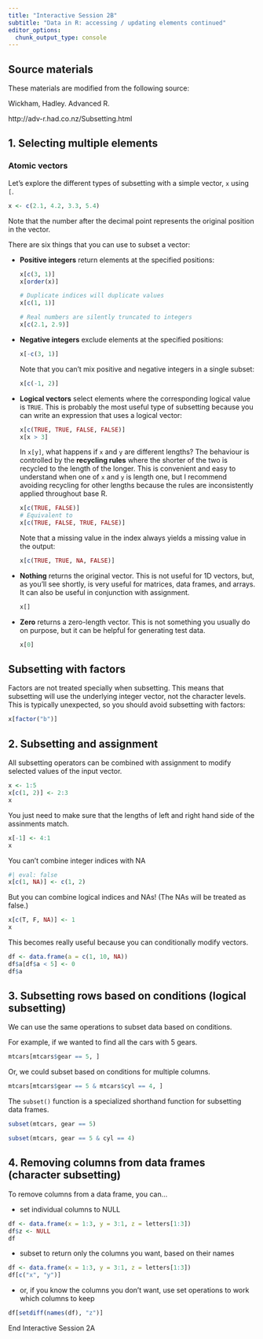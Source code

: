 ```yaml
---
title: "Interactive Session 2B"
subtitle: "Data in R: accessing / updating elements continued"
editor_options: 
  chunk_output_type: console
---
```


:::{.callout-note}
## Source materials

These materials are modified from the following source:

Wickham, Hadley. Advanced R.

http://adv-r.had.co.nz/Subsetting.html
:::

## 1. Selecting multiple elements

### Atomic vectors

Let's explore the different types of subsetting with a simple vector, `x` using `[`.  

```r
x <- c(2.1, 4.2, 3.3, 5.4)
```

Note that the number after the decimal point represents the original position in the vector.

There are six things that you can use to subset a vector: 

*   __Positive integers__ return elements at the specified positions: 

    ```r
    x[c(3, 1)]
    x[order(x)]

    # Duplicate indices will duplicate values
    x[c(1, 1)]

    # Real numbers are silently truncated to integers
    x[c(2.1, 2.9)]
    ```

*   __Negative integers__ exclude elements at the specified positions:

    ```r
    x[-c(3, 1)]
    ```

    Note that you can't mix positive and negative integers in a single subset:

    ```r
    x[c(-1, 2)]
    ```

*   __Logical vectors__ select elements where the corresponding logical 
    value is `TRUE`. This is probably the most useful type of subsetting
    because you can write an expression that uses a logical vector:
    
    ```r
    x[c(TRUE, TRUE, FALSE, FALSE)]
    x[x > 3]
    ```

    \index{recycling}
    In `x[y]`, what happens if `x` and `y` are different lengths? The behaviour 
    is controlled by the __recycling rules__ where the shorter of the two is
    recycled to the length of the longer. This is convenient and easy to
    understand when one of `x` and `y` is length one, but I recommend avoiding
    recycling for other lengths because the rules are inconsistently applied
    throughout base R.
  
    ```r
    x[c(TRUE, FALSE)]
    # Equivalent to
    x[c(TRUE, FALSE, TRUE, FALSE)]
    ```

    Note that a missing value in the index always yields a missing value in the output:

    ```r
    x[c(TRUE, TRUE, NA, FALSE)]
    ```

*   __Nothing__ returns the original vector. This is not useful for 1D vectors,
    but, as you'll see shortly, is very useful for matrices, data frames, and arrays. 
    It can also be useful in conjunction with assignment.

    ```r
    x[]
    ```

*   __Zero__ returns a zero-length vector. This is not something you 
    usually do on purpose, but it can be helpful for generating test data.

    ```r
    x[0]
    ```

:::{.callout-note}
## Subsetting with factors

Factors are not treated specially when subsetting. This means that subsetting will use the underlying integer vector, not the character levels. This is typically unexpected, so you should avoid subsetting with factors:

```r
x[factor("b")]
```
:::

## 2. Subsetting and assignment

All subsetting operators can be combined with assignment to modify selected values of the input vector.

```r
x <- 1:5
x[c(1, 2)] <- 2:3
x
```

You just need to make sure that the lengths of left and right hand side of the assinments match.
```r
x[-1] <- 4:1
x
```

You can't combine integer indices with NA
```r
#| eval: false
x[c(1, NA)] <- c(1, 2)
```

But you can combine logical indices and NAs! (The NAs will be treated as false.)
```r
x[c(T, F, NA)] <- 1
x
```

This becomes really useful because you can conditionally modify vectors.
```r
df <- data.frame(a = c(1, 10, NA))
df$a[df$a < 5] <- 0
df$a
```

## 3. Subsetting rows based on conditions (logical subsetting)
We can use the same operations to subset data based on conditions.

For example, if we wanted to find all the cars with 5 gears.
```r
mtcars[mtcars$gear == 5, ]
```

Or, we could subset based on conditions for multiple columns.

```r
mtcars[mtcars$gear == 5 & mtcars$cyl == 4, ]
```

The `subset()` function is a specialized shorthand function for subsetting data frames.

```r
subset(mtcars, gear == 5)

subset(mtcars, gear == 5 & cyl == 4)

```

## 4. Removing columns from data frames (character subsetting)

To remove columns from a data frame, you can...

- set individual columns to NULL
```r
df <- data.frame(x = 1:3, y = 3:1, z = letters[1:3])
df$z <- NULL
df
```

- subset to return only the columns you want, based on their names

```r
df <- data.frame(x = 1:3, y = 3:1, z = letters[1:3])
df[c("x", "y")]
```

- or, if you know the columns you don't want, use set operations to work which columns to keep

```r
df[setdiff(names(df), "z")]
```

::: {.center-text .body-text-xl .teal-text}
End Interactive Session 2A
:::